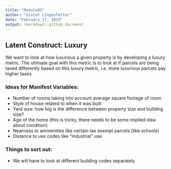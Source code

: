 ```yaml
---
title: "Module05"
author: "Violet Lingenfelter"
date: "February 17, 2019"
output: rmarkdown::github_document
---
```


## Latent Construct: Luxury

We want to look at how luxurious a given property is by developing a luxury metric. The ultimate goal with this metric is to look at if parcels are being taxed differently based on this luxury metric, i.e. more luxurious parcels pay higher taxes. 

### Ideas for Manifest Variables:
 - Number of rooms taking into account average square footage of room
 - Style of house related to when it was built
 - Yard size: how big is the difference between property size and building size?
 - Age of the home (this is tricky, there needs to be some implied idea about condition)
 - Nearness to ammenities like certain tax exempt parcels (like schools)
 - Distance to use codes like "industrial" use
 
### Things to sort out:
 - We will have to look at different building codes separately